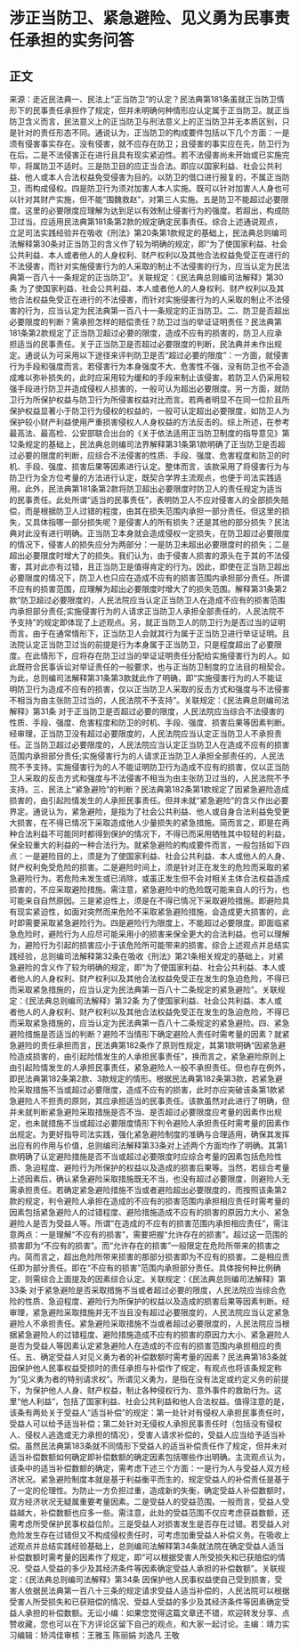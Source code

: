 # 涉正当防卫、紧急避险、见义勇为民事责任承担的实务问答
## 正文
来源：走近民法典一、民法上“正当防卫”的认定？民法典第181条虽就正当防卫情形下的民事责任承担作了规定，但并未明确何种情形应认定属于正当防卫。就正当防卫含义而言，民法意义上的正当防卫与刑法意义上的正当防卫并无本质区别，只是针对的责任形态不同。通说认为，正当防卫的构成要件包括以下几个方面：一是须有侵害事实存在。没有侵害，就不应存在防卫；且侵害的事实应在先，防卫行为在后。二是不法侵害正在进行且具有现实紧迫性。若不法侵害尚未开始或已实施完毕，将属防卫不适时。三是防卫目的应正当合法。即应以国家利益、社会公共利益、他人或本人合法权益免受侵害为目的。以防卫的借口进行报复的，不属正当防卫，而构成侵权。四是防卫行为须对加害人本人实施。既可以针对加害人人身也可以针对其财产实施，但不能“围魏救赵”，对第三人实施。五是防卫不能超过必要限度。这里的必要限度应理解为达到足以有效制止侵害行为的强度。若超出，构成防卫过当。应适用民法典第181条第2款的规定确定民事责任。综合上述通说观点，立足司法实践经验并在吸收《刑法》第20条第1款规定的基础上，民法典总则编司法解释第30条对正当防卫的含义作了较为明确的规定，即“为了使国家利益、社会公共利益、本人或者他人的人身权利、财产权利以及其他合法权益免受正在进行的不法侵害，而针对实施侵害行为的人采取的制止不法侵害的行为，应当认定为民法典第一百八十一条规定的正当防卫”。关联规定：《民法典总则编司法解释》第30条  为了使国家利益、社会公共利益、本人或者他人的人身权利、财产权利以及其他合法权益免受正在进行的不法侵害，而针对实施侵害行为的人采取的制止不法侵害的行为，应当认定为民法典第一百八十一条规定的正当防卫。二、防卫是否超出必要限度的判断？需承担怎样的赔偿责任？防卫过当的举证证明责任？民法典第181条第2款规定了正当防卫超过必要的限度，造成不应有的损害的，防卫人应承担适当的民事责任。关于正当防卫是否超过必要限度的判断，民法典并未作出规定。通说认为可采用以下途径来评判防卫是否“超过必要的限度”：一方面，就侵害行为手段和强度而言。若侵害行为本身强度不大、危害性不强，没有防卫也不会造成难以弥补损失的，此时应采用较为缓和的手段来制止该侵害。若防卫人仍采用较强手段进行防卫并造成侵权人损害的，一般可认为超出必要限度。另一方面，就防卫行为所保护权益与防卫行为所侵害权益对比而言。若两者明显不在同一位阶且所保护权益显著小于防卫行为侵权的权益的，一般可认定超出必要限度，如防卫人为保护较小财产利益使用严重损害侵权人人身权益的方法反击的。综上所述，在参考最高法、最高检、公安部联合出台的《关于依法适用正当防卫制度的指导意见》第12条规定的基础上，民法典总则编司法界解释第31条第1款明确了正当防卫是否超过必要的限度的判断，应综合不法侵害的性质、手段、强度、危害程度和防卫的时机、手段、强度、损害后果等因素进行认定。整体而言，该款采用了将侵害行为与防卫行为全方位考量的方法进行认定，既契合学界主流观点，也便于司法实践适用。此外，民法典第181条第2款将防卫超出必要限度时防卫人的责任规定为适当的民事责任。此处所谓“适当的民事责任”，表明防卫人不应对侵害人的全部损失赔偿，而是根据防卫人过错的程度，由其在损失范围内承担一部分责任。但这里的损失，又具体指哪一部分损失呢？是侵害人的所有损失？还是其他的部分损失？民法典对此没有进行明确。正当防卫本身就会造成侵权一定损失，在防卫超过必要限度的情况下，侵害人的损失应分为两部分：一是防卫未超出必要限度时的损失；二是超出必要限度时增大了的损失。我们认为，由于侵害人损害的源头在于其的不法侵害，其对此亦有过错，且正当防卫是值得肯定的行为。因此，即使在正当防卫超出必要限度的情况下，防卫人也只应在造成不应有的损害范围内承担部分责任。所谓不应有的损害范围，应理解为超出必要限度时增大了的损失范围。解释第31条第2款“防卫超过必要限度的，人民法院应当认定正当防卫人在造成不应有的损害范围内承担部分责任;实施侵害行为的人请求正当防卫人承担全部责任的，人民法院不予支持”的规定即体现了上述观点。另，就正当防卫人的防卫行为是否过当的证明而言。由于在通常情形下，正当防卫人会就其行为属于正当防卫进行举证证明。且法院认定正当防卫过当的前提是行为本身属于正当防卫，只是程度超出了必要限度。在此情形下，应将存在防卫过当的举证证明责任分配给实施侵害行为的人。如此既符合民事诉讼对举证责任的一般要求，也与正当防卫制度的立法目的相契合。为此，总则编司法解释第31条第3款就此作了明确，即“实施侵害行为的人不能证明防卫行为造成不应有的损害，仅以正当防卫人采取的反击方式和强度与不法侵害不相当为由主张防卫过当的，人民法院不予支持”。关联规定：《民法典总则编司法解释》第31条  对于正当防卫是否超过必要的限度，人民法院应当综合不法侵害的性质、手段、强度、危害程度和防卫的时机、手段、强度、损害后果等因素判断。经审理，正当防卫没有超过必要限度的，人民法院应当认定正当防卫人不承担责任。正当防卫超过必要限度的，人民法院应当认定正当防卫人在造成不应有的损害范围内承担部分责任;实施侵害行为的人请求正当防卫人承担全部责任的，人民法院不予支持。实施侵害行为的人不能证明防卫行为造成不应有的损害，仅以正当防卫人采取的反击方式和强度与不法侵害不相当为由主张防卫过当的，人民法院不予支持。三、民法上“紧急避险”的判断？民法典第182条第1款规定了因紧急避险造成损害的，由引起险情发生的人承担民事责任。但并未就“紧急避险”的含义作出必要界定。通说认为，紧急避险，是指为了社会公共利益、他人或自身合法利益免受更大损害，在不得已情况下采取造成他人少量损失的紧急措施。简而言之，即是在两种合法利益不可能同时都得到保护的情况下，不得已而采用牺牲其中较轻的利益，保全较重大的利益的一种合法行为。就紧急避险的构成要件而言，一般包括如下四点：一是避险目的上，须是为了使国家利益、社会公共利益、本人或他人的人身、财产权利免受危险的损害。二是避险时间上，须是针对正在发生的危险而采取的紧急避险行为。若危险未发生或已消除，或虽正发生但不会对相关主体合法权益造成损害的，不应采取避险措施。需注意，紧急避险中的危险既可能来自人的行为，也可能来自自然原因。三是紧迫性上，须是在不得已情况下采取避险措施。即避险具有现实紧迫性，如面对突然而来危险不采取紧急避险措施，会造成更大损害的，此时即需要采取紧急避险行为。四是避险行为限度上，不能超过必要限度。即面临紧急危险时，避险行为人应尽可能采用小的损害来保全更大的合法利益。也可以理解为，避险行为引起的损害应小于该危险所可能带来的损害。综合上述观点并总结实践经验，总则编司法解释第32条在吸收《刑法》第21条相关规定的基础上，对紧急避险的含义作了较为明确的规定，即“为了使国家利益、社会公共利益、本人或者他人的人身权利、财产权利以及其他合法权益免受正在发生的急迫危险，不得已而采取紧急措施的，应当认定为民法典第一百八十二条规定的紧急避险”。关联规定：《民法典总则编司法解释》第32条  为了使国家利益、社会公共利益、本人或者他人的人身权利、财产权利以及其他合法权益免受正在发生的急迫危险，不得已而采取紧急措施的，应当认定为民法典第一百八十二条规定的紧急避险。四、紧急避险措施是否适当的判断？避险不当情形下确定避险人责任时需考量的因素？就紧急避险的责任承担而言，民法典第182条作了原则性规定，其第1款明确“因紧急避险造成损害的，由引起险情发生的人承担民事责任”，换而言之，紧急避险原则上由引起险情发生的人承担民事责任，紧急避险人一般不承担责任。但也存在例外，即民法典第182条第2款、3款规定的情形。根据民法典第182条第3款，若紧急避险采取措施不当或超过必要限度，造成不应有的损害，此时亦应突破该条第1款紧急避险人不担责的原则，其应承担适当的民事责任。该款虽然对此进行了明确，但并未就判断紧急避险采取措施是否不当、是否超过必要限度应考量的因素作出规定，也未就措施不当或超过必要限度情形下判令避险人承担责任时需考量的因素作出规定。为更好指导司法实践，强化紧急避险制度的准确与合理适用，确保其发挥出应有的作用与价值，总则编司法解释第33条对上述两个方面均作了明确。其第1款明确了认定避险措施是否不当或超过必要限度时应综合考量的因素包括危险性质、急迫程度、避险行为所保护的权益以及造成的损害后果等。当然，若综合考量上述因素后，确认紧急避险采取措施既无不当，也没有超过必要限度，则避险人无需承担责任。若确定紧急避险措施不当或者避险超出必要限度的，而按照该条第2款的规定，判令避险人承担在造成的不应有的损害范围内承担相应责任时需考量的因素包括紧急避险人的过错程度、避险措施造成不应有的损害的原因力大小、紧急避险人是否为受益人等。所谓“在造成的不应有的损害范围内承担相应责任”，需注意两点：一是理解“不应有的损害”，需要把握“允许存在的损害”。超过这一范围的损害即为“不应有的损害”。而“允许存在的损害”一般限定在危险所带来的损害之内。简而言之，超出危险所带来损害的那部分损害即为不应有的损害。二是相应责任即为部分责任。即在“不应有的损害”范围内承担部分责任。具体按何种比例确定，则需综合上面提及的因素综合认定。关联规定：《民法典总则编司法解释》第33条  对于紧急避险是否采取措施不当或者超过必要的限度，人民法院应当综合危险的性质、急迫程度、避险行为所保护的权益以及造成的损害后果等因素判断。经审理，紧急避险采取措施并无不当且没有超过必要限度的，人民法院应当认定紧急避险人不承担责任。紧急避险采取措施不当或者超过必要限度的，人民法院应当根据紧急避险人的过错程度、避险措施造成不应有的损害的原因力大小、紧急避险人是否为受益人等因素认定紧急避险人在造成的不应有的损害范围内承担相应的责任。五、确定受益人对见义勇为者的补偿数额时需考量的因素？民法典第183条就因保护他人民事权益受损时的责任承担与补偿作了规定，有观点也将该条规定称为“见义勇为者的特别请求权”。所谓见义勇为，是指在没有法定或约定义务的前提下，为保护他人人身、财产权益，制止各种侵权行为、意外事件的救助行为。这里“他人利益”，包括了国家利益、社会公共利益和他人合法权益。值得注意的是，该条有两处关于受益人“适当补偿”的规定：第一处针对有侵权人承担民事责任时，受益人可以给予适当补偿；第二处针对无侵权人承担民事责任时（包括没有侵权人、侵权人逃逸或无力承担的情况），受害人请求补偿的，受益人应当给予适当补偿。虽然民法典第183条就不同情形下受益人的适当补偿责任作了规定，但并未对适当补偿数额如何确定即补偿数额的确定因素包括哪些作出明确。主流观点认为，该条中的适当补偿数额的确定，需考虑下述三个方面：一是行为人与受益人双方经济状况。紧急避险制度本就是基于利益衡平而生的，规定受益人的补偿责任是基于了一定的伦理性。为防止一方负担过重，造成新的失衡，确定受益人补偿数额时，双方经济状况无疑属重要考量因素。二是受益人的受益范围。一般而言，受益人受益越大，补偿数额也应多一些。需注意，此处的受益范围不仅应考虑获益数额，还需考虑所受保护民事权益位阶。三是受益人对损害发生是否存在过错。若受益人对危险发生存在过错但又不构成侵权责任时，可考虑加重受益人补偿义务。在吸收上述观点并总结实践经验基础上，总则编司法解释第34条就法院在确定受益人适当补偿数额时需考量的因素作了规定，即“可以根据受害人所受损失和已获赔偿的情况、受益人受益的多少及其经济条件等因素确定受益人承担的补偿数额”。关联规定：《民法典总则编司法解释》第34条  因保护他人民事权益使自己受到损害，受害人依据民法典第一百八十三条的规定请求受益人适当补偿的，人民法院可以根据受害人所受损失和已获赔偿的情况、受益人受益的多少及其经济条件等因素确定受益人承担的补偿数额。无讼小编：如果您觉得这篇文章还不错，欢迎转发分享、点赞收藏，您也可以在下方评论区留下自己的观点，和大家一起讨论。主编：靖力实习编辑：矫鸿佳审核：王雅玉 陈丽娟 刘逸凡 王敬